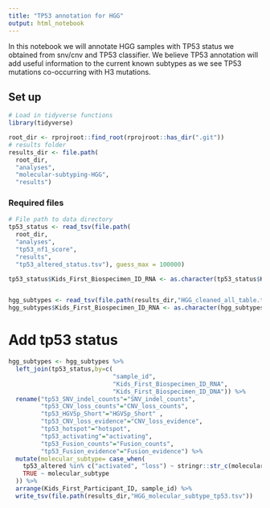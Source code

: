 ```yaml
---
title: "TP53 annotation for HGG"
output: html_notebook
---
```


In this notebook we will annotate HGG samples with TP53 status we obtained from snv/cnv and TP53 classifier. We believe TP53 annotation will add useful information to the current known subtypes as we see TP53 mutations co-occurring with H3 mutations.

## Set up
```r
# Load in tidyverse functions
library(tidyverse)

root_dir <- rprojroot::find_root(rprojroot::has_dir(".git"))
# results folder
results_dir <- file.path(
  root_dir,
  "analyses",
  "molecular-subtyping-HGG",
  "results")
```


### Required files
```r
# File path to data directory
tp53_status <- read_tsv(file.path(
  root_dir,
  "analyses",
  "tp53_nf1_score",
  "results",
  "tp53_altered_status.tsv"), guess_max = 100000)

tp53_status$Kids_First_Biospecimen_ID_RNA <- as.character(tp53_status$Kids_First_Biospecimen_ID_RNA)


hgg_subtypes <- read_tsv(file.path(results_dir,"HGG_cleaned_all_table.tsv")) 
hgg_subtypes$Kids_First_Biospecimen_ID_RNA <- as.character(hgg_subtypes$Kids_First_Biospecimen_ID_RNA)

```

# Add tp53 status 
```r

hgg_subtypes <- hgg_subtypes %>%
  left_join(tp53_status,by=c(
                             "sample_id",
                             "Kids_First_Biospecimen_ID_RNA",
                             "Kids_First_Biospecimen_ID_DNA")) %>%
  rename("tp53_SNV_indel_counts"="SNV_indel_counts",
         "tp53_CNV_loss_counts"="CNV_loss_counts",
         "tp53_HGVSp_Short"="HGVSp_Short" , 
         "tp53_CNV_loss_evidence"="CNV_loss_evidence",
         "tp53_hotspot"="hotspot",
         "tp53_activating"="activating",
         "tp53_Fusion_counts"="Fusion_counts", 
         "tp53_Fusion_evidence"="Fusion_evidence") %>%
  mutate(molecular_subtype= case_when(
    tp53_altered %in% c("activated", "loss") ~ stringr::str_c(molecular_subtype,", TP53"),
    TRUE ~ molecular_subtype
  )) %>%
  arrange(Kids_First_Participant_ID, sample_id) %>%
  write_tsv(file.path(results_dir,"HGG_molecular_subtype_tp53.tsv"))

```
